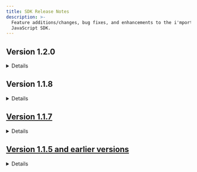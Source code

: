 ```yaml
---
title: SDK Release Notes
description: >-
  Feature additions/changes, bug fixes, and enhancements to the i'mport
  JavaScript SDK.
---
```



## Version 1.2.0

<Details>
  <p slot="summary">TBU</p>
</Details>

## Version 1.1.8

<Details>
  <p slot="summary">Details</p>

  **Changed Kakao Pay mobile payment to use redirection mode**

  In compliance with the iframe non-support policy of Kakao Pay SDK, Kakao Pay mobile payment is processed now via page redirection instead of iframe.In the previous version, when the Kakao Pay mobile payment process is completed after calling `IMP.request_pay`, the specified callback is invoked as in PC web. In mobile, Kakao Pay is now processed via redirection mode.\\

  **Added Naver Pay (Checkout) pop-up mode (redirection as default mode)**

  To open the Naver Pay (Checkout) window as pop-up, set `popup: true` when calling `IMP.request_pay`. The callback mode is used by default.To avoid issues, such as browser pop-up blocking, Naver Pay recommends page redirection in both PC and mobile.

  - **1.1.8 and later versions**
    - PC/mobile: redirection is default, set to `popup : true` to enable popup mode.

  - **1.1.7 and earlier versions (`popup` not supported)**
    - PC: pop-up (new tab) mode
    - Mobile: redirection mode

  **Added redirection mode for Eximbay**

  To redirect to a page after payment process is completed, set `popup : false` when calling `IMP.request_pay`. To avoid pop-up blocking issues in mobile app WebView, use the redirection mode.

  - **1.1.8 and later versions**
    - PC/mobile: popup is default, set to `popup : false` to enable redirection mode.

  - **1.1.7 and earlier versions (`popup` not supported)**
    - PC/mobile: popup mode

  **Multiple PG support for identity verification**

  Added support for multiple PG modules in identity verification due to the addition of the `INICIS-Credit card identity verification` method to the existing `Danal-Mobile identity verification` method. You can also get multiple CPIDs, one for each website, for 'Danal-Mobile identity verification', and specify a module via `pg: danal.{Danal CPID}`.

  ```ts title="Danal-mobile identity verification"
  IMP.certification(
    {
      pg: "danal", // danal or danal.{Danal CPID}, other parameters omitted
      // ...
    },
    function (rsp) {
      if (rsp.success) {
        // Verification successful, return imp_uid, merchant_uid (rsp.imp_uid, rsp.merchant_uid)
      } else {
        // Verification failed, terminate
      }
    },
  );
  ```

  ```ts title="Inicis-credit card identity verification"
  // popup : true by default in both PC/mobile
  // PC : applies popup mode regardless of popup parameter setting (INICIS policy)
  // Mobile : for redirection mode, set popup : false and m_redirect_url is required
  IMP.certification({
    pg: "inicis", //inicis or inicis.{Inicis MID}, other parameters omitted
    m_redirect_url: "https://shop.yourservice.com/user-certificates/complete",
    // ...
  });
  ```

  ### Bug Fixes <a href="#undefined" id="undefined" />

  **The issue of white screen being displayed when the browser's Back button is pressed while processing payment in redirection mode in Safari on iPhone**

  This is caused by the page being rendered by restoring the DOM element in the state before the page redirection when you return to the previous page with the Back button of the Safari browser (applicable to all PGs that use the redirection mode). The white screen issue is now resolved.
</Details>

## Version 1.1.7

<Details>
  <p slot="summary">Details</p>

  **Added popup mode for PayPal**

  To open the payment window as pop-up, set `popup: true` when calling `IMP.request_pay(param, callback)`. The `callback` function is called after the payment process is completed. Previous versions only support the page redirection mode.

  ```ts title="javascript popup mode"
  // Set popup : true and callback, other parameters omitted
  IMP.request_pay(
    {
      pg: "paypal",
      popup: true,
      // ...
    },
    function (rsp) {
      if (rsp.success) {
        //Paypal payment successful, execute validation logic
      } else {
        //Paypal payment terminated or failed
      }
    },
  );
  ```

  ```ts title="javascript redirect mode"
  // Set m_redirect_url (popup : false by default, not set explicitly)
  IMP.request_pay({
    pg: "paypal",
    m_redirect_url: "https://shop.yourservice.com/payments/complete",
    // ...
  });
  ```

  **Added redirection mode for Danal identity verification**

  To redirect to a page after identity verification, set the target page's URL in `m_redirect_url` when calling `IMP.certification`. Previous versions only support the callback mode. For more information about using the redirection mode, refer to the [Mobile identity verification](../../etc/phone/) page.

  ```ts title="javascript (popup mode)"
  // Set popup : true
  IMP.certification(
    {
      merchant_uid: "verification transaction ID",
      popup: true,
    },
    function (rsp) {
      if (rsp.success) {
        // Verification successful
      } else {
        // Verification failed or terminated (popup closed or Cancel button clicked)
      }
    },
  );
  ```

  ```ts title="javascript redirect mode"
  // Set m_redirect_url (popup : false by default, not set explicitly)
  IMP.certification({
    merchant_uid: "verification transaction ID",
    m_redirect_url: "https://shop.yourservice.com/payments/complete",
  });
  ```

  ### Bug Fixes <a href="#undefined" id="undefined" />

  **The issue of callback not being invoked when you click the close button (X button) in the identity verification (Danal) pop-up**

  When you close the identity verification pop-up window or click the Cancel button on the page in the pop-up mode, the callback (handler) of `IMP.certification(param, handler)` is invoked. This fix implements the same behavior for when the X button is clicked.

  <img src="https://docs.iamport.kr/static/images/javascript/danal-certi.png" alt="" data-size="original" />
</Details>

## Version 1.1.5 and earlier versions

<Details>
  <p slot="summary">Details</p>

  ### iamport.payment-1.1.5.js <a href="#iamportpayment-115js" id="iamportpayment-115js" />

  ```html
  <script src="https://cdn.iamport.kr/js/iamport.payment-1.1.5.js" type="text/javascript"></script>
  ```

  **Deployed on 2017-04-03**

  - Added function to redirect to `m_redirect_url` when error occurs before starting the payment process after calling `IMP.request_pay(param)` in mobile.

  **Reasons for failure before starting payment process**

  - Reusing an already used `merchant_uid` (Order ID) for payment.
  - Invalid payment request parameter.

  **Reasons for failure after starting payment process**

  - Credit card suspended or limit exceeded.
  - Exceeded number of password errors.

  ### iamport.payment-1.1.4.js <a href="#iamportpayment-114js" id="iamportpayment-114js" />

  ```html
  <script src="https://cdn.iamport.kr/js/iamport.payment-1.1.4.js" type="text/javascript"></script>
  ```

  **Deployed on 2016-11-14**

  - Added Agency-tier feature: `IMP.agency(Merchant ID, Tier Code)` function
  - Added SMS mobile identity verification feature: `IMP.certification()` function

  ### iamport.payment-1.1.3.js <a href="#iamportpayment-113js" id="iamportpayment-113js" />

  ```html
  <script src="https://cdn.iamport.kr/js/iamport.payment-1.1.3.js" type="text/javascript"></script>
  ```

  **Deployed on 2016-07-13**

  - Code refactored and performance enhanced version of 1.1.2 version.

  ### iamport.payment-1.1.2.js <a href="#iamportpayment-112js" id="iamportpayment-112js" />

  ```html
  <script src="https://cdn.iamport.kr/js/iamport.payment-1.1.2.js" type="text/javascript"></script>
  ```

  **Deployed on 2016-03-09**

  - Enhanced method of calling multiple PG settings.

  ### iamport.payment-1.1.1.js <a href="#iamportpayment-111js" id="iamportpayment-111js" />

  ```html
  <script src="https://cdn.iamport.kr/js/iamport.payment-1.1.1.js" type="text/javascript"></script>
  ```

  **Deployed on 2016-02-19**

  - Extended PG parameter value to allow for PG + MID combination (`pg : '{PG}.{MID}'`).

  ### iamport.payment-1.1.0.js <a href="#iamportpayment-110js" id="iamportpayment-110js" />

  ```html
  <script src="https://cdn.iamport.kr/js/iamport.payment-1.1.0.js" type="text/javascript"></script>
  ```

  **Deployed on 2016-01-19**

  - Added `pg` parameter to allow an account to use multiple PG modules (`pg : '{PG}'`)

  ### iamport.payment-1.0.0.js <a href="#iamportpayment-100js" id="iamportpayment-100js" />

  ```html
  <script src="https://cdn.iamport.kr/js/iamport.payment-1.0.0.js" type="text/javascript"></script>
  ```

  **Deployed on 2014-10-24**

  - Initial stable release (Unversioned release, same as iamport.payment-1.0.0.js)

  ### iamport.payment.js <a href="#iamportpaymentjs" id="iamportpaymentjs" />

  ```html
  <script src="https://cdn.iamport.kr/js/iamport.payment.js" type="text/javascript"></script>
  ```
</Details>
